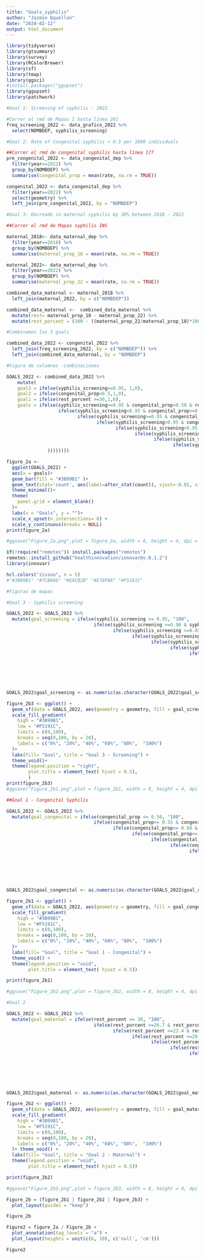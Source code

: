 ```yaml
---
title: "Goals_syphilis"
author: "Jazmín Qquellon"
date: "2024-02-12"
output: html_document
---
```


```r
library(tidyverse)
library(gtsummary)
library(survey)
library(RColorBrewer)
library(sf)
library(tmap)
library(ggsci)
#install.packages("ggupset")
library(ggupset)
library(patchwork)
```

```r
#Goal 1: Screening of syphilis - 2022

#Correr el rmd de Mapas I hasta línea 261
freq_screening_2022 <- data_grafico_2022 %>%
  select(NOMBDEP, syphilis_screening)
```

```r
#Goal 2: Rate of Congenital syphilis < 0.5 per 1000 individuals

##Correr el rmd de congenital syphilis hasta línea 177
pre_congenital_2022 <- data_congenital_dep %>% 
  filter(year==2022) %>% 
  group_by(NOMBDEP) %>% 
  summarise(congenital_prop = mean(rate, na.rm = TRUE)) 

congenital_2022 <- data_congenital_dep %>% 
  filter(year==2022) %>% 
  select(geometry) %>% 
  left_join(pre_congenital_2022, by = "NOMBDEP") 
```

```r
#Goal 3: Decreade in maternal syphilis by 30% between 2018 - 2022

##Correr el rmd de Mapas syphilis INS

maternal_2018<- data_maternal_dep %>% 
  filter(year==2018) %>% 
  group_by(NOMBDEP) %>% 
  summarise(maternal_prop_18 = mean(rate, na.rm = TRUE))

maternal_2022<- data_maternal_dep %>% 
  filter(year==2022) %>% 
  group_by(NOMBDEP) %>% 
  summarise(maternal_prop_22 = mean(rate, na.rm = TRUE))

combined_data_maternal <- maternal_2018 %>% 
  left_join(maternal_2022, by = c("NOMBDEP"))

combined_data_maternal <-  combined_data_maternal %>% 
  mutate(rest= maternal_prop_18 - maternal_prop_22) %>% 
  mutate(rest_porcent = (100 - ((maternal_prop_22/maternal_prop_18)*100)))

```

```r
#Combinamos los 3 goals

combined_data_2022 <- congenital_2022 %>%
  left_join(freq_screening_2022, by = c("NOMBDEP")) %>% 
  left_join(combined_data_maternal, by = "NOMBDEP") 
```

```r
#Figura de columnas -combinaciones

GOALS_2022 <- combined_data_2022 %>% 
    mutate(
    goal3 = ifelse(syphilis_screening>=0.95, 1,0),
    goal2 = ifelse(congenital_prop<0.5,1,0),
    goal1 = ifelse(rest_porcent >=30,1,0),
    goals = ifelse(syphilis_screening>=0.95 & congenital_prop<0.50 & rest_porcent>=30, list(c ("Maternal", "Congenital", "Screening")),
                   ifelse(syphilis_screening<0.95 & congenital_prop>=0.50 & rest_porcent<30, list(c(NA)),
                          ifelse(syphilis_screening>=0.95 & congenital_prop>=0.50 & rest_porcent<30, list(c("Screening")),
                                 ifelse(syphilis_screening<0.95 & congenital_prop<0.50 & rest_porcent<30, list(c("Congenital")),
                                        ifelse(syphilis_screening<0.95 & congenital_prop>=0.50 & rest_porcent>=30, list(c("Maternal")),
                                               ifelse(syphilis_screening>=0.95 & congenital_prop<0.50 & rest_porcent<30, list(c("Congenital", "Screening")),
                                                      ifelse(syphilis_screening>=0.95 & congenital_prop>=0.50 & rest_porcent>=30, list(c("Maternal", "Screening")),
                                                             ifelse(syphilis_screening<0.95 & congenital_prop<0.50 & rest_porcent>=30, list(c("Maternal", "Congenital")), NA)
               ))))))))

figure_2a <-
  ggplot(GOALS_2022) +
  aes(x = goals)+
  geom_bar(fill = "#3B99B1" )+
  geom_text(stat='count', aes(label=after_stat(count)), vjust=-0.01, size = 4, fontface = "bold") +
  theme_minimal()+
  theme(
    panel.grid = element_blank()
  )+
  labs(x = "Goals", y = "")+
  scale_x_upset(n_intersections= 8) +
  scale_y_continuous(breaks = NULL)
print(figure_2a)

#ggsave("Figure_2a.png",plot = figure_2a, width = 8, height = 4, dpi = 300)
```
```r
if(!require("remotes")) install.packages("remotes")
remotes::install_github("healthinnovation/innovar@v.0.1.2")
library(innovar)

hcl.colors("zissou", n = 5)
#"#3B99B1" "#7CBA96" "#EACB2B" "#E78F0A" "#F5191C"
```
```r
#Figuras de mapas

#Goal 3 - Syphilis screening

GOALS_2022 <- GOALS_2022 %>% 
  mutate(goal_screening = ifelse(syphilis_screening >= 0.95, "100",
                                ifelse(syphilis_screening >=0.90 & syphilis_screening<0.95, "90",
                                       ifelse(syphilis_screening >=0.85 & syphilis_screening<0.90, "80",
                                              ifelse(syphilis_screening >=0.80 & syphilis_screening <0.85, "70",
                                                     ifelse(syphilis_screening >=0.75 & syphilis_screening <0.80, "60",
                                                            ifelse(syphilis_screening >=0.70 & syphilis_screening <0.75, "50",
                                                                   ifelse(syphilis_screening >=0.65 & syphilis_screening <0.70, "40",
                                                                          ifelse(syphilis_screening >=0.60  & syphilis_screening <0.65, "30",
                                                                                 ifelse(syphilis_screening >=0.55 & syphilis_screening <0.60, "20",
                                                                                        ifelse(syphilis_screening>=0.50 & syphilis_screening<0.55, "10",
                                                                                               ifelse(syphilis_screening <0.50, "0", NA))))))))))))


GOALS_2022$goal_screening <- as.numeric(as.character(GOALS_2022$goal_screening))

figure_2b3 <- ggplot() +
  geom_sf(data = GOALS_2022, aes(geometry = geometry, fill = goal_screening), col = "black") +
  scale_fill_gradient(
    high = "#3B99B1", 
    low = "#F5191C",  
    limits = c(0,100), 
    breaks = seq(0,100, by = 20),
    labels = c("0%", "20%", "40%", "60%", "80%",  "100%")
  )+
  labs(fill= "Goal", title = "Goal 3 - Screening") +
  theme_void()+
  theme(legend.position = "right",
        plot.title = element_text( hjust = 0.5),
        )
print(figure_2b3)
#ggsave("Figure_2b1.png",plot = figure_2b1, width = 8, height = 4, dpi = 300)

```
```r
##Goal 1 - Congenital Syphilis

GOALS_2022 <- GOALS_2022 %>% 
  mutate(goal_congenital = ifelse(congenital_prop <= 0.50, "100",
                                ifelse(congenital_prop<= 0.55 & congenital_prop>0.50, "90",
                                       ifelse(congenital_prop<= 0.60 & congenital_prop>0.55, "80",
                                              ifelse(congenital_prop<= 0.65 & congenital_prop >0.60, "70",
                                                     ifelse(congenital_prop<= 0.70 & congenital_prop >0.65, "60",
                                                            ifelse(congenital_prop<= 0.75 & congenital_prop >0.70, "50",
                                                                   ifelse(congenital_prop<= 0.80 & congenital_prop >0.75, "40",
                                                                          ifelse(congenital_prop<= 0.85  & congenital_prop >0.80, "30",
                                                                                 ifelse(congenital_prop<= 0.90 & congenital_prop >0.85, "20",
                                                                                        ifelse(congenital_prop<= 0.95 & congenital_prop>0.90, "10",
                                                                                               ifelse(congenital_prop>0.95, "0", NA))))))))))))


GOALS_2022$goal_congenital <- as.numeric(as.character(GOALS_2022$goal_congenital))

figure_2b1 <- ggplot() +
  geom_sf(data = GOALS_2022, aes(geometry = geometry, fill = goal_congenital), col = "black") +
  scale_fill_gradient(
    high = "#3B99B1", 
    low = "#F5191C", 
    limits = c(0,100), 
    breaks = seq(0,100, by = 20),
    labels = c("0%", "20%", "40%", "60%", "80%",  "100%")
  )+
  labs(fill= "Goal", title = "Goal 1 - Congenital") +
  theme_void() +
  theme(legend.position = "void",
        plot.title = element_text( hjust = 0.5))

print(figure_2b1)

#ggsave("Figure_2b2.png",plot = figure_2b2, width = 8, height = 4, dpi = 300)

```


```r
#Goal 2

GOALS_2022 <- GOALS_2022 %>% 
  mutate(goal_maternal = ifelse(rest_porcent >= 30, "100",
                                ifelse(rest_porcent >=26.7 & rest_porcent<30, "90",
                                       ifelse(rest_porcent >=23.4 & rest_porcent<26.7, "80",
                                              ifelse(rest_porcent >=20.1 & rest_porcent <23.4, "70",
                                                     ifelse(rest_porcent >=16.8 & rest_porcent <20.1, "60",
                                                            ifelse(rest_porcent >=13.5 & rest_porcent <16.8, "50",
                                                                   ifelse(rest_porcent >=10.2 & rest_porcent <13.5, "40",
                                                                          ifelse(rest_porcent >=6.9  & rest_porcent <10.2, "30",
                                                                                 ifelse(rest_porcent >=3.6 & rest_porcent <6.9, "20",
                                                                                        ifelse(rest_porcent>=0.3 & rest_porcent<3.6, "10",
                                                                                               ifelse(rest_porcent <0.3, "0", NA))))))))))))


GOALS_2022$goal_maternal <- as.numeric(as.character(GOALS_2022$goal_maternal))

figure_2b2 <- ggplot() +
  geom_sf(data = GOALS_2022, aes(geometry = geometry, fill = goal_maternal), col = "black") +
  scale_fill_gradient(
    high = "#3B99B1", 
    low = "#F5191C", 
    limits = c(0,100), 
    breaks = seq(0,100, by = 20),
    labels = c("0%", "20%", "40%", "60%", "80%",  "100%")
  )+ theme_void() +
  labs(fill= "Goal", title = "Goal 2 - Maternal") +
  theme(legend.position = "void",
        plot.title = element_text( hjust = 0.5))

print(figure_2b2)

#ggsave("Figure_2b3.png",plot = figure_2b3, width = 8, height = 4, dpi = 300)

```


```r
Figure_2b = (figure_2b1 | figure_2b2 | figure_2b3) +
  plot_layout(guides = "keep")

Figure_2b
```
```r
Figure2 = figure_2a / Figure_2b +
  plot_annotation(tag_levels = "a") +
  plot_layout(heights = unit(c(6, 10), c('null', 'cm')))

Figure2
```


